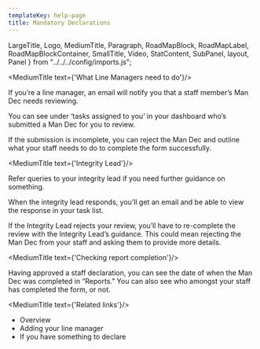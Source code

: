 ```yaml
---
templateKey: help-page
title: Mandatory Declarations
---
```

LargeTitle, Logo, MediumTitle, Paragraph, RoadMapBlock, RoadMapLabel, RoadMapBlockContainer, SmallTitle, Video, StatContent,
SubPanel, layout, Panel } from "../../../config/imports.js";

<MediumTitle text={'What Line Managers need to do'}/>

If you’re a line manager, an email will notify you that a staff member’s Man Dec needs reviewing.

You can see under ‘tasks assigned to you’ in your dashboard who’s submitted a Man Dec for you to review.

If the submission is incomplete, you can reject the Man Dec and outline what your staff needs to do to complete the form successfully.

<MediumTitle text={'Integrity Lead'}/>

Refer queries to your integrity lead if you need further guidance on something.

When the integrity lead responds, you’ll get an email and be able to view the response in your task list.

If the Integrity Lead rejects your review, you’ll have to re-complete the review with the Integrity Lead’s guidance. This could mean rejecting the Man Dec from your staff and asking them to provide more details.

<MediumTitle text={'Checking report completion'}/>

Having approved a staff declaration, you can see the date of when the Man Dec was completed in “Reports.” You can also see who amongst your staff has completed the form, or not.

<MediumTitle text={'Related links'}/>

<ul class="govuk-list govuk-list--bullet">
	<li><Link class="govuk-link" to="/help/mandec/">Overview</Link></li>
	<li><Link class="govuk-link" to="/help/mandec/mandec-adding-your-line-manager/">Adding your line manager</Link></li>
	<li><Link class="govuk-link" to="/help/mandec/mandec-something-to-declare/">If you have something to declare</Link></li>
</ul>

